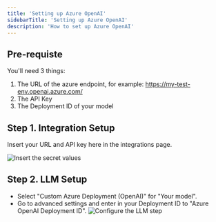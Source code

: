 ```yaml
---
title: 'Setting up Azure OpenAI'
sidebarTitle: 'Setting up Azure OpenAI'
description: 'How to set up Azure OpenAI'
---
```


## Pre-requiste

You'll need 3 things:
1. The URL of the azure endpoint, for example: https://my-test-env.openai.azure.com/
2. The API Key
3. The Deployment ID of your model

## Step 1. Integration Setup
Insert your URL and API key here in the integrations page.

![Insert the secret values](/images/build-custom-tools/provider-setup/azure_openai.png)

## Step 2. LLM Setup
- Select "Custom Azure Deployment (OpenAI)" for "Your model".
- Go to advanced settings and enter in your Deployment ID to "Azure OpenAI Deployment ID".
![Configure the LLM step](/images/build-custom-tools/provider-setup/llm_step.png)

